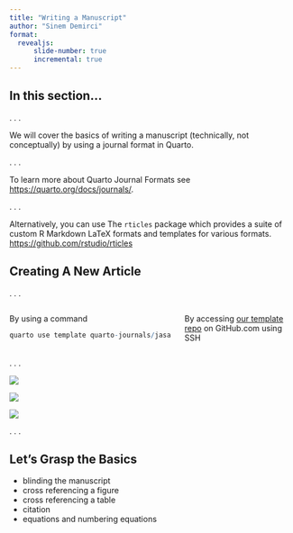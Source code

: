 ---
title: "Writing a Manuscript"
author: "Sinem Demirci"
format: 
  revealjs:  
      slide-number: true
      incremental: true
---

## In this section...

. . .

We will cover the basics of writing a manuscript (technically, not conceptually) by using a journal format in Quarto. 

. . .

To learn more about Quarto Journal Formats see <https://quarto.org/docs/journals/>.

. . .

Alternatively, you can use The `rticles` package which provides a suite of custom R Markdown LaTeX formats and templates for various formats.  <https://github.com/rstudio/rticles>

## Creating A New Article 
. . .

:::: {.columns}

::: {.column width="60%"}
By using a command

```{.r}
quarto use template quarto-journals/jasa
```


:::

::: {.column width="40%"}
By accessing [our template repo](https://github.com/disseminate-collaborate-reproduce/03-manuscript) on GitHub.com using SSH
:::

::::

. . .

::: {.r-stack}
![](img/manuscript-fig1.png){.fragment .r-strech}

![](img/manuscript-fig2.png){.fragment .r-strech}

![](img/manuscript-fig3.png){.fragment .r-strech}

:::

. . .

## Let's Grasp the Basics

- blinding the manuscript
- cross referencing a figure
- cross referencing a table
- citation
- equations and numbering equations

